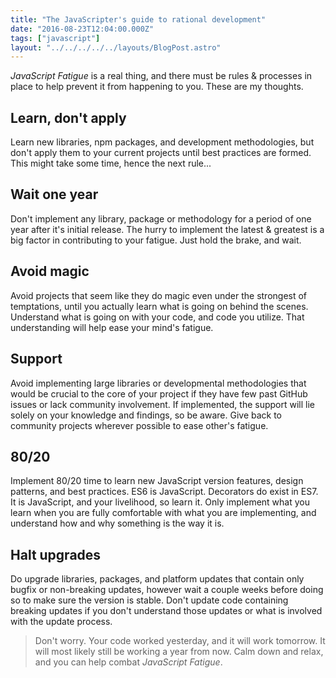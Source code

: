 ```yaml
---
title: "The JavaScripter's guide to rational development"
date: "2016-08-23T12:04:00.000Z"
tags: ["javascript"]
layout: "../../../../../layouts/BlogPost.astro"
---
```



*JavaScript Fatigue* is a real thing, and there must be rules & processes in place to help prevent it from happening to you. These are my thoughts.

## Learn, don't apply

Learn new libraries, npm packages, and development methodologies, but don't apply them to your current projects until best practices are formed. This might take some time, hence the next rule...

## Wait one year

Don't implement any library, package or methodology for a period of one year after it's initial release. The hurry to implement the latest & greatest is a big factor in contributing to your fatigue. Just hold the brake, and wait.

## Avoid magic

Avoid projects that seem like they do magic even under the strongest of temptations, until you actually learn what is going on behind the scenes. Understand what is going on with your code, and code you utilize. That understanding will help ease your mind's fatigue.

## Support

Avoid implementing large libraries or developmental methodologies that would be crucial to the core of your project if they have few past GitHub issues or lack community involvement. If implemented, the support will lie solely on your knowledge and findings, so be aware. Give back to community projects wherever possible to ease other's fatigue.

## 80/20

Implement 80/20 time to learn new JavaScript version features, design patterns, and best practices. ES6 is JavaScript. Decorators do exist in ES7. It is JavaScript, and your livelihood, so learn it. Only implement what you learn when you are fully comfortable with what you are implementing, and understand how and why something is the way it is.

## Halt upgrades

Do upgrade libraries, packages, and platform updates that contain only bugfix or non-breaking updates, however wait a couple weeks before doing so to make sure the version is stable. Don't update code containing breaking updates if you don't understand those updates or what is involved with the update process.

> Don't worry. Your code worked yesterday, and it will work tomorrow. It will most likely still be working a year from now. Calm down and relax, and you can help combat *JavaScript Fatigue*.
